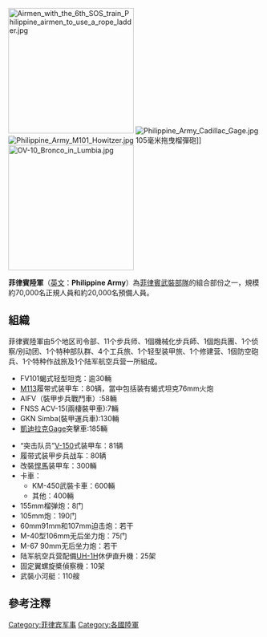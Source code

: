 [[File:Airmen_with_the_6th_SOS_train_Philippine_airmen_to_use_a_rope_ladder.jpg|250px]]
[[File:Philippine_Army_Cadillac_Gage.jpg|thumb]]
[[File:Philippine_Army_M101_Howitzer.jpg|thumb]] 105毫米拖曳榴彈砲]]
[[File:OV-10_Bronco_in_Lumbia.jpg|250px]]

'''菲律賓陸軍'''（[[英文|英文]]：'''Philippine Army'''）為[[菲律賓武裝部隊|菲律賓武裝部隊]]的組合部份之一，規模約70,000名正規人員和約20,000名預備人員。

== 組織 ==
菲律賓陸軍由5个地区司令部、11个步兵师、1個機械化步兵師、1個炮兵團、1个侦察/别动团、1个特种部队群、4个工兵旅、1个轻型装甲旅、1个修建营、1個防空砲兵、1个特种作战旅及1个陆军航空兵营一所組成。

*FV101蝎式轻型坦克：逾30輛
*[[M113|M113]]履带式装甲车：80辆，當中包括装有蝎式坦克76mm火炮
*AIFV（裝甲步兵戰鬥車）:58輛
*FNSS ACV-15(兩棲裝甲車):7輛
*GKN Simba(裝甲運兵車):130輛
*[[凱迪拉克|凱迪拉克]]Gage突擊車:185輛

*“突击队员”[[V-150|V-150]]式装甲车：81辆
*履带式装甲步兵战车：80辆
*改裝[[悍馬_(軍用汽車)|悍馬]]装甲车：300輛
*卡車：
**KM-450武裝卡車：600輛
**其他：400輛
*155mm榴弹炮：8门
*105mm炮：190门
*60mm91mm和107mm迫击炮：若干
*M-40型106mm无后坐力炮：75门
*M-67 90mm无后坐力炮：若干
*陆军航空兵营配備[[UH-1H|UH-1H]]休伊直升機：25架
*固定翼螺旋槳偵察機：10架
*武裝小河艇：110艘

== 參考注釋 ==
{{reflist}}

{{亚洲题目|陆军}}

[[Category:菲律宾军事|Category:菲律宾军事]]
[[Category:各國陸軍|Category:各國陸軍]]